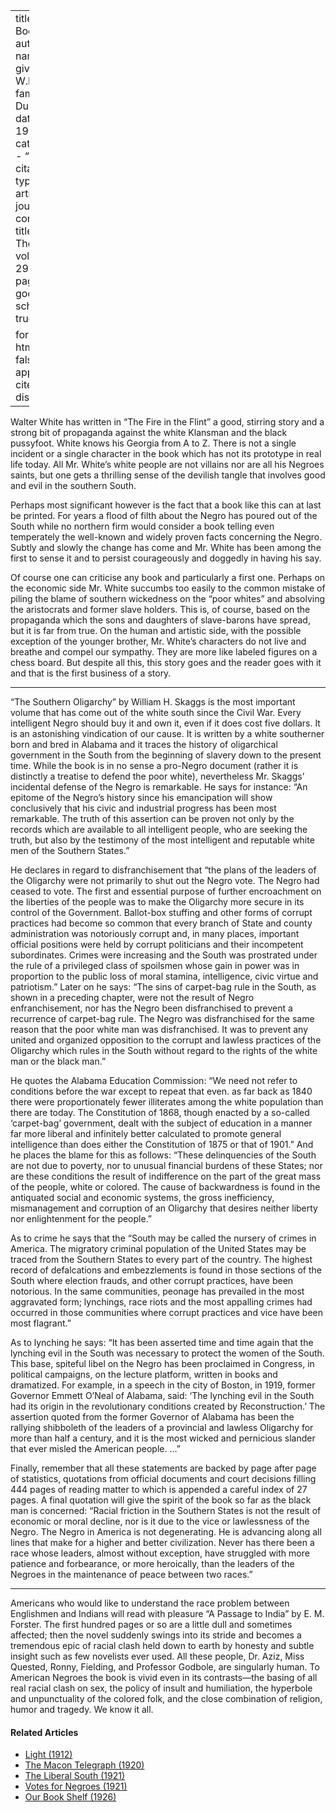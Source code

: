 
---
title: 'Fall Books'
author:
  - name:
      given: W.E.B.
      family: Du Bois
date: May 1924
categories: 
  - ""
citation: 
  type: article-journal
  container-title: The Crisis
  volume: 29
  issue: 1
  page: 25
google-scholar: true

format:
  html:
    toc: false
    appendix-cite-as: display
---



Walter White has written in "The Fire in the Flint" a good, stirring story and a strong bit of propaganda against the white Klansman and the black pussyfoot. White knows his Georgia from A to Z. There is not a single incident or a single character in the book which has not its prototype in real life today. All Mr. White's white people are not villains nor are all his Negroes saints, but one gets a thrilling sense of the devilish tangle that involves good and evil in the southern South.

Perhaps most significant however is the fact that a book like this can at last be printed. For years a flood of filth about the Negro has poured out of the South while no northern firm would consider a book telling even temperately the well-known and widely proven facts concerning the Negro. Subtly and slowly the change has come and Mr. White has been among the first to sense it and to persist courageously and doggedly in having his say. 

Of course one can criticise any book and particularly a first one. Perhaps on the economic side Mr. White succumbs too easily to the common mistake of piling the blame of southern wickedness on the "poor whites" and absolving the aristocrats and former slave holders. This is, of course, based on the propaganda which the sons and daughters of slave-barons have spread, but it is far from true. On the human and artistic side, with the possible exception of the younger brother, Mr. White's characters do not live and breathe and compel our sympathy. They are more like labeled figures on a chess board. But despite all this, this story goes and the reader goes with it and that is the first business of a story. 

<hr class="break">

"The Southern Oligarchy" by William H. Skaggs is the most important volume that has come out of the white south since the Civil War. Every intelligent Negro should buy it and own it, even if it does cost five dollars. It is an astonishing vindication of our cause. It is written by a white southerner born and bred in Alabama and it traces the history of oligarchical government in the South from the beginning of slavery down to the present time. While the book is in no sense a pro-Negro document (rather it is distinctly a treatise to defend the poor white), nevertheless Mr. Skaggs' incidental defense of the Negro is remarkable. He says for instance: "An epitome of the Negro's history since his emancipation will show conclusively that his civic and industrial progress has been most remarkable. The truth of this assertion can be proven not only by the records which are available to all intelligent people, who are seeking the truth, but also by the testimony of the most intelligent and reputable white men of the Southern States." 

He declares in regard to disfranchisement that "the plans of the leaders of the Oligarchy were not primarily to shut out the Negro vote. The Negro had ceased to vote. The first and essential purpose of further encroachment on the liberties of the people was to make the Oligarchy more secure in its control of the Government. Ballot-box stuffing and other forms of corrupt practices had become so common that every branch of State and county administration was notoriously corrupt and, in many places, important official positions were held by corrupt politicians and their incompetent subordinates. Crimes were increasing and the South was prostrated under the rule of a privileged class of spoilsmen whose gain in power was in proportion to the public loss of moral stamina, intelligence, civic virtue and patriotism." Later on he says: "The sins of carpet-bag rule in the South, as shown in a preceding chapter, were not the result of Negro enfranchisement, nor has the Negro been disfranchised to prevent a recurrence of carpet-bag rule. The Negro was disfranchised for the same reason that the poor white man was disfranchised. It was to prevent any united and organized opposition to the corrupt and lawless practices of the Oligarchy which rules in the South without regard to the rights of the white man or the black man." 

He quotes the Alabama Education Commission: "We need not refer to conditions before the war except to repeat that even. as far back as 1840 there were proportionately fewer illiterates among the white population than there are today. The Constitution of 1868, though enacted by a so-called 'carpet-bag' government, dealt with the subject of education in a manner far more liberal and infinitely better calculated to promote general intelligence than does either the Constitution of 1875 or that of 1901." And he places the blame for this as follows: "These delinquencies of the South are not due to poverty, nor to unusual financial burdens of these States; nor are these conditions the result of indifference on the part of the great mass of the people, white or colored. The cause of backwardness is found in the antiquated social and economic systems, the gross inefficiency, mismanagement and corruption of an Oligarchy that desires neither liberty nor enlightenment for the people." 

As to crime he says that the "South may be called the nursery of crimes in America. The migratory criminal population of the United States may be traced from the Southern States to every part of the country. The highest record of defalcations and embezzlements is found in those sections of the South where election frauds, and other corrupt practices, have been notorious. In the same communities, peonage has prevailed in the most aggravated form; lynchings, race riots and the most appalling crimes had occurred in those communities where corrupt practices and vice have been most flagrant." 

As to lynching he says: "It has been asserted time and time again that the lynching evil in the South was necessary to protect the women of the South. This base, spiteful libel on the Negro has been proclaimed in Congress, in political campaigns, on the lecture platform, written in books and dramatized. For example, in a speech in the city of Boston, in 1919, former Governor Emmett O'Neal of Alabama, said: 'The lynching evil in the South had its origin in the revolutionary conditions created by Reconstruction.' The assertion quoted from the former Governor of Alabama has been the rallying shibboleth of the leaders of a provincial and lawless Oligarchy for more than half a century, and it is the most wicked and pernicious slander that ever misled the American people. …" 

Finally, remember that all these statements are backed by page after page of statistics, quotations from official documents and court decisions filling 444 pages of reading matter to which is appended a careful index of 27 pages. A final quotation will give the spirit of the book so far as the black man is concerned: "Racial friction in the Southern States is not the result of economic or moral decline, nor is it due to the vice or lawlessness of the Negro. The Negro in America is not degenerating. He is advancing along all lines that make for a higher and better civilization. Never has there been a race whose leaders, almost without exception, have struggled with more patience and forbearance, or more heroically, than the leaders of the Negroes in the maintenance of peace between two races." 

<hr class="break">

Americans who would like to understand the race problem between Englishmen and Indians will read with pleasure "A Passage to India" by E. M. Forster. The first hundred pages or so are a little dull and sometimes affected; then the novel suddenly swings into its stride and becomes a tremendous epic of racial clash held down to earth by honesty and subtle insight such as few novelists ever used. All these people, Dr. Aziz, Miss Quested, Ronny, Fielding, and Professor Godbole, are singularly human. To American Negroes the book is vivid even in its contrasts---the basing of all real racial clash on sex, the policy of insult and humiliation, the hyperbole and unpunctuality of the colored folk, and the close combination of religion, humor and tragedy. We know it all.

<!-- Similar articles start here -->
<div  class="clear-wrap"></div>

#### Related Articles

* [Light (1912)](/Volumes/03/04/light.html)
* [The Macon Telegraph (1920)](/Volumes/19/03/macon_telegraph.html)
* [The Liberal South (1921)](/Volumes/21/06/liberal-south.html)
* [Votes for Negroes (1921)](/Volumes/21/03/votes-for-negroes.html)
* [Our Book Shelf (1926)](/Volumes/31/03/book_shelf.html)

<!-- Similar articles end here -->